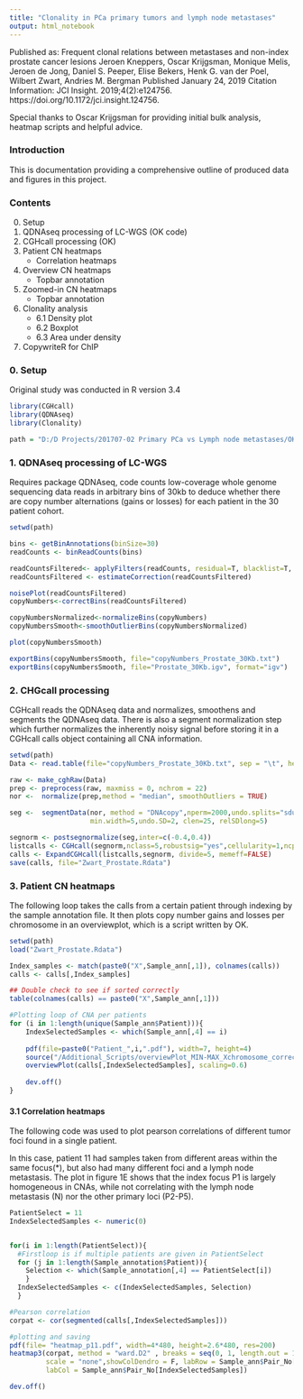 ---
title: "Clonality in PCa primary tumors and lymph node metastases"
output: html_notebook
---
Published as: Frequent clonal relations between metastases and non-index prostate cancer lesions 
Jeroen Kneppers, Oscar Krijgsman, Monique Melis, Jeroen de Jong, Daniel S. Peeper, Elise Bekers, Henk G. van der Poel, Wilbert Zwart, Andries M. Bergman 
Published January 24, 2019 
Citation Information: JCI Insight. 2019;4(2):e124756. https://doi.org/10.1172/jci.insight.124756.


Special thanks to Oscar Krijgsman for providing initial bulk analysis, heatmap scripts and helpful advice.

### Introduction
This is documentation providing a comprehensive outline of produced data and figures in this project.

### Contents

0. Setup
1. QDNAseq processing of LC-WGS (OK code)
2. CGHcall processing (OK)
3. Patient CN heatmaps 
    + Correlation heatmaps
4. Overview CN heatmaps
    + Topbar annotation
5. Zoomed-in CN heatmaps
    + Topbar annotation
6. Clonality analysis
    + 6.1 Density plot
    + 6.2 Boxplot
    + 6.3 Area under density
7. CopywriteR for ChIP

### 0. Setup
Original study was conducted in R version 3.4

```{r setup, echo = T}
library(CGHcall)
library(QDNAseq)
library(Clonality)

path = "D:/D Projects/201707-02 Primary PCa vs Lymph node metastases/OKData/"
```

### 1. QDNAseq processing of LC-WGS
Requires package QDNAseq, code counts low-coverage whole genome sequencing data reads in arbitrary bins of 30kb to deduce whether there are copy number alternations (gains or losses) for each patient in the 30 patient cohort.

```{r QDNAseq} 
setwd(path)

bins <- getBinAnnotations(binSize=30)
readCounts <- binReadCounts(bins)

readCountsFiltered<- applyFilters(readCounts, residual=T, blacklist=T, chromosomes=NA)
readCountsFiltered <- estimateCorrection(readCountsFiltered)

noisePlot(readCountsFiltered)
copyNumbers<-correctBins(readCountsFiltered) 

copyNumbersNormalized<-normalizeBins(copyNumbers)
copyNumbersSmooth<-smoothOutlierBins(copyNumbersNormalized)

plot(copyNumbersSmooth)

exportBins(copyNumbersSmooth, file="copyNumbers_Prostate_30Kb.txt")
exportBins(copyNumbersSmooth, file="Prostate_30Kb.igv", format="igv")
```

### 2. CHGcall processing
CGHcall reads the QDNAseq data and normalizes, smoothens and segments the QDNAseq data. There is also a segment normalization step which further normalizes the inherently noisy signal before storing it in a CGHcall calls object containing all CNA information.

```{r CGHcall} 
setwd(path)
Data <- read.table(file="copyNumbers_Prostate_30Kb.txt", sep = "\t", header=T)

raw <- make_cghRaw(Data)
prep <- preprocess(raw, maxmiss = 0, nchrom = 22) 
nor <-  normalize(prep,method = "median", smoothOutliers = TRUE)

seg <-  segmentData(nor, method = "DNAcopy",nperm=2000,undo.splits="sdundo",
                    min.width=5,undo.SD=2, clen=25, relSDlong=5)

segnorm <- postsegnormalize(seg,inter=c(-0.4,0.4))
listcalls <- CGHcall(segnorm,nclass=5,robustsig="yes",cellularity=1,ncpus=12)
calls <- ExpandCGHcall(listcalls,segnorm, divide=5, memeff=FALSE)
save(calls, file="Zwart_Prostate.Rdata")
```

### 3. Patient CN heatmaps
The following loop takes the calls from a certain patient through indexing by the sample annotation file.
It then plots copy number gains and losses per chromosome in an overviewplot, which is a script written by OK.

```{r Plotting heatmaps per patient}
setwd(path)
load("Zwart_Prostate.Rdata")  

Index_samples <- match(paste0("X",Sample_ann[,1]), colnames(calls))
calls <- calls[,Index_samples]

## Double check to see if sorted correctly
table(colnames(calls) == paste0("X",Sample_ann[,1]))

#Plotting loop of CNA per patients
for (i in 1:length(unique(Sample_ann$Patient))){
	IndexSelectedSamples <- which(Sample_ann[,4] == i)
	
	pdf(file=paste0("Patient_",i,".pdf"), width=7, height=4)
	source("/Additional_Scripts/overviewPlot_MIN-MAX_Xchromosome_correct.R")
	overviewPlot(calls[,IndexSelectedSamples], scaling=0.6)
	
	dev.off()
}
```

#### 3.1 Correlation heatmaps
The following code was used to plot pearson correlations of different tumor foci found in a single patient.

In this case, patient 11 had samples taken from different areas within the same focus(*), but also had many different foci and a lymph node metastasis. The plot in figure 1E shows that the index focus P1 is largely homogeneous in CNAs, while not correlating with the lymph node metastasis (N) nor the other primary loci (P2-P5).

```{r Plotting correlation heatmap of tumor CNAs of a single patient}
PatientSelect = 11 
IndexSelectedSamples <- numeric(0)


for(i in 1:length(PatientSelect)){
  #Firstloop is if multiple patients are given in PatientSelect
  for (j in 1:length(Sample_annotation$Patient)){
    Selection <- which(Sample_annotation[,4] == PatientSelect[i])
    }
  IndexSelectedSamples <- c(IndexSelectedSamples, Selection)
  }

#Pearson correlation
corpat <- cor(segmented(calls[,IndexSelectedSamples]))

#plotting and saving
pdf(file= "heatmap_p11.pdf", width=4*480, height=2.6*480, res=200)
heatmap3(corpat, method = "ward.D2" , breaks = seq(0, 1, length.out = 1025), 
         scale = "none",showColDendro = F, labRow = Sample_ann$Pair_No[IndexSelectedSamples], 
         labCol = Sample_ann$Pair_No[IndexSelectedSamples])

dev.off()
```
